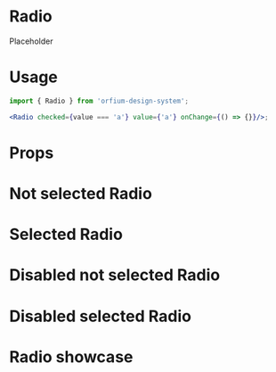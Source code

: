 
<Meta title="Design System|Radio" component={Radio} />

# Radio

Placeholder

# Usage

```jsx
import { Radio } from 'orfium-design-system';

<Radio checked={value === 'a'} value={'a'} onChange={() => {}}/>;
```

# Props

<Props of={Radio} />

# Not selected Radio
<Preview>
  <Story name="Not selected Radio">
    <div style={{ color: '#82e616' }}>
      <Radio checked={false}/>
    </div>
  </Story>
</Preview>

# Selected Radio
<Preview>
  <Story name="Selected Radio">
    <div style={{ color: '#82e616' }}>
      <Radio checked={true}/>
    </div>
  </Story>
</Preview>

# Disabled not selected Radio
<Preview>
  <Story name="Disabled not selected Radio">
    <div style={{ color: '#82e616' }}>
      <Radio checked={false} disabled={true}/>
    </div>
  </Story>
</Preview>

# Disabled selected Radio
<Preview>
  <Story name="Disabled selected Radio">
    <div style={{ color: '#82e616' }}>
      <Radio checked={true} disabled={true}/>
    </div>
  </Story>
</Preview>

# Radio showcase
<Preview>
  <Story name="Radio showcase">
    <div style={{ color: '#82e616' }}>
      <RadioButtonsShowcase />
    </div>
  </Story>
</Preview>
